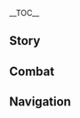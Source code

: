 {{CharacterTabs}}
{{LanguageTabs}}
{{Stub|1={{Meta/VO|tl=1|rm=1|Japanese}}}}
__TOC__
==Story==
{{VO/Story
|character           = {{ROOTPAGENAME}}
|language            = ja
|name                = 神里綾華

|vo_01_01_title      = 初めまして…
|vo_01_01_subtitle   = Hello
|vo_01_01_file       = VO_{language}{character} Hello.ogg
|vo_01_01_tx         = 稲妻神里流太刀術免許皆伝&mdash;&mdash;神里綾華、参ります！<br />よろしくお願いします。
|vo_01_01_rm         = 
|vo_01_01_tl         = 

|vo_02_01_title      = 世間話・長閑
|vo_02_01_subtitle   = Chat: Stability
|vo_02_01_file       = VO_{language}{character} Chat - Stability.ogg
|vo_02_01_tx         = この長閑な時間がもっと増えると嬉しいのですが…ふふ、私って欲張りですね。
|vo_02_01_rm         = Kono nodoka na jikan ga motto fueru to ureshii no desu ga... Fufu, watashi tte yokubari desu ne.
|vo_02_01_tl         = 
|vo_02_02_title      = 世間話・刀
|vo_02_02_subtitle   = Chat: Sword
|vo_02_02_file       = VO_{language}{character} Chat - Sword.ogg
|vo_02_02_tx         = 刀はお茶と同じく、丁寧に味わってこそ、本来の趣が分かるものです。
|vo_02_02_rm         = Katana wa o-cha to onajiku, teinei ni ajiwatte koso, honrai no omomuki ga wakaru mono desu.
|vo_02_02_tl         = 
|vo_02_03_title      = 世間話・ぼんやり
|vo_02_03_subtitle   = Chat: Zoning Out
|vo_02_03_file       = VO_{language}{character} Chat - Zoning Out.ogg
|vo_02_03_tx         = これが旅人さんの普段の暮らしですか。ふふ、また貴方に少し近づけた気がします。
|vo_02_03_rm         = Kore ga tabibito-san no fudan no kurashi desu ka. Fufu, mata anata ni sukoshi chikadzuketa ki ga shimasu.
|vo_02_03_tl         = 
|vo_02_04_title      = 世間話・名刀
|vo_02_04_subtitle   = Chat: Famous Sword
|vo_02_04_file       = VO_{language}{character} Chat - Famous Sword.ogg
|vo_02_04_tx         = 刀は業を支え、匠は宝を有す。
|vo_02_04_rm         = Katana wa waza wo sasae, takumi wa takara wo yuusu.
|vo_02_04_tl         = 

|vo_03_01_title      = 雨の日…
|vo_03_01_subtitle   = When It Rains
|vo_03_01_file       = VO_{language}{character} When It Rains.ogg
|vo_03_01_tx         = 私と共に雨宿りをしましょう。
|vo_03_01_rm         = Watashi to tomo ni ameyadori wo shimashou.
|vo_03_01_tl         = 
|vo_03_02_title      = 雷の日…
|vo_03_02_subtitle   = When Thunder Strikes
|vo_03_02_file       = VO_{language}{character} When Thunder Strikes.ogg
|vo_03_02_tx         = 将軍様…何か訴えているのでしょうか？
|vo_03_02_rm         = Shougun-sama... Nani ka uttaeteiruno deshou ka?
|vo_03_02_tl         = 
|vo_03_03_title      = 雪の日…
|vo_03_03_subtitle   = When It Snows
|vo_03_03_file       = VO_{language}{character} When It Snows.ogg
|vo_03_03_tx         = 「この雪の 消残る時に いざ行かな<br />山橘の 実の照るも見む」<br />…美しい景色には、やはりお茶がなくてはいけませんね。
|vo_03_03_rm         = 
|vo_03_03_tl         = 
|vo_03_04_title      = 晴れの日…
|vo_03_04_subtitle   = When the Sun Is Out
|vo_03_04_file       = VO_{language}{character} When the Sun Is Out.ogg
|vo_03_04_tx         = 麗らかな日和です。どこかへ行きませんか？
|vo_03_04_rm         = Uraraka na hiyori desu. Dokoka he ikimasenka?
|vo_03_04_tl         = 
|vo_03_05_title      = 風の日…
|vo_03_05_subtitle   = When It's Windy
|vo_03_05_file       = VO_{language}{character} When It's Windy.ogg
|vo_03_05_tx         = 目を閉じ、風を感じてみてください…どうですか？気持ちいいでしょう？
|vo_03_05_rm         = Me wo toji, kaze wo kanjitemite kudasai... Dou desu ka? Kimochi ii deshou?
|vo_03_05_tl         = 

|vo_04_01_title      = おはよう…
|vo_04_01_subtitle   = Good Morning
|vo_04_01_file       = VO_{language}{character} Good Morning.ogg
|vo_04_01_tx         = おはようございます、旅人さん。こうして朝の時間に貴方とお会いできると…良い一日を送れるような気がします。
|vo_04_01_rm         = 
|vo_04_01_tl         = 
|vo_04_02_title      = こんにちは…
|vo_04_02_subtitle   = Good Afternoon
|vo_04_02_file       = VO_{language}{character} Good Afternoon.ogg
|vo_04_02_tx         = こんにちは。昼食の後はどうしても眠くなってしまいますね。眠気を覚ますために、将棋などいかがでしょうか？
|vo_04_02_rm         = Konnichiwa. Chuushoku no ato wa doushitemo nemuku natteimasu ne. Nemuke wo samasu tame ni, shougi nado ikaga deshou ka?
|vo_04_02_tl         = 
|vo_04_03_title      = こんばんは…
|vo_04_03_subtitle   = Good Evening
|vo_04_03_file       = VO_{language}{character} Good Evening.ogg
|vo_04_03_tx         = こんばんは。夜風が気持ちよく、とてもいい夜ですね。
|vo_04_03_rm         = Konbanwa. Yokaze ga kimochi yoku, totemo ii yoru desu ne.
|vo_04_03_tl         = 
|vo_04_04_title      = おやすみ…
|vo_04_04_subtitle   = Good Night
|vo_04_04_file       = VO_{language}{character} Good Night.ogg
|vo_04_04_tx         = 夢と知っていれば目覚めぬものを、もう少し一緒にいさせてほしいのに。
|vo_04_04_rm         = Yume to shitteireba mezamenu mono wo, mou sukoshi issho ni sasete hoshii no ni.
|vo_04_04_tl         = 

|vo_05_01_title      = 神里綾華自身について・社奉行
|vo_05_01_subtitle   = About {character}: Yashiro Commission
|vo_05_01_file       = VO_{language}{character} About {character} - Yashiro Commission.ogg
|vo_05_01_tx         = 「稲妻幕府社奉行神里家」、稲妻の名門にして筆頭。三奉行の一つとして、祭祀活動や人道、芸術などの管理を担っています。両親が亡くなってからは、私とお兄様が一族の業務を受け継ぎました。
|vo_05_01_rm         = 
|vo_05_01_tl         = 
|vo_05_02_title      = 神里綾華自身について・立場
|vo_05_02_subtitle   = About {character}: Position
|vo_05_02_friendship = 4
|vo_05_02_file       = VO_{language}{character} About {character} - Position.ogg
|vo_05_02_tx         = 多くの方々が私を敬重してくださるのは、私を「白鷺の姫君」や社奉行神里家の令嬢として見ているからです。彼らが敬重しているのは私の立場であって、綾華という一個人とは関係ございません…<br />ですので、私と本当に近しい関係になれるお方は、おそらく…
|vo_05_02_rm         = 
|vo_05_02_tl         = 
|vo_05_03_title      = 神里綾華自身について・願い
|vo_05_03_subtitle   = About {character}: Aspiration
|vo_05_03_friendship = 6
|vo_05_03_file       = VO_{language}{character} About {character} - Aspiration.ogg
|vo_05_03_tx         = 今の私は、皆さんから信頼される人になりたいと思っています。その気持ちを鼓舞するものは、肩にのしかかる重責でも他人からの期待でもございません。貴方がすでにそのようなお方だからです。
|vo_05_03_rm         = 
|vo_05_03_tl         = 

|vo_06_01_title      = 茶屋について…
|vo_06_01_subtitle   = About Us: Teahouse
|vo_06_01_file       = VO_{language}{character} About Us - Teahouse.ogg
|vo_06_01_tx         = 時間が空いていらしたら、共に木漏茶屋に行ってみませんか？こんな穏やかな日は、茶道の心得を通じて交流するのもまた一興かもしれませんよ。
|vo_06_01_rm         = 
|vo_06_01_tl         = 
|vo_06_02_title      = お祭りについて…
|vo_06_02_subtitle   = About Us: Festivals
|vo_06_02_friendship = 6
|vo_06_02_quest      = The Whispers of the Crane and the White Rabbit
|vo_06_02_file       = VO_{language}{character} About Us - Festivals.ogg
|vo_06_02_tx         = 機会がございましたら、貴方と共に異国のお祭りを過ごしてみたいです。その地の風習、礼儀作法、お勧めのお土産など…それらすべてをこの私に…ご教授いただけませんでしょうか？
|vo_06_02_rm         = 
|vo_06_02_tl         = 

|vo_07_01_title      = 「神の目」について…
|vo_07_01_subtitle   = About the [[Vision]]
|vo_07_01_friendship = 4
|vo_07_01_file       = VO_{language}{character} About the Vision.ogg
|vo_07_01_tx         = 「神の目」、それは大志を抱く者に与えられる証です。私の志ですか…？それは…いえ、やはり秘密にさせてください。些細な夢に過ぎませんので。
|vo_07_01_rm         = 
|vo_07_01_tl         = 
|vo_07_02_title      = シェアしたいこと…
|vo_07_02_subtitle   = Something to Share
|vo_07_02_file       = VO_{language}{character} Something to Share.ogg
|vo_07_02_tx         = よく「茶禅一味」、「剣禅一如」と言いますが、刀とお茶にどのような関係があるのでしょうか？
|vo_07_02_rm         = 
|vo_07_02_tl         = 
|vo_07_03_title      = 興味のあること…
|vo_07_03_subtitle   = Interesting Things
|vo_07_03_file       = VO_{language}{character} Interesting Things.ogg
|vo_07_03_tx         = 城内で枯れた櫻を見たことはございますか？この「枯れる」という美があるからこそ、春に咲き誇る姿を想像できるのです。しかし、他の方はそう思っていません。枯れた櫻はすぐに取り除かれてしまいます。一度でもいいので、それらがまた咲く姿を見てみたいものですね。
|vo_07_03_rm         = 
|vo_07_03_tl         = 

|vo_08_01_title      = トーマについて…
|vo_08_01_subtitle   = About [[Thoma]]
|vo_08_01_friendship = 4
|vo_08_01_file       = VO_{language}{character} About Thoma.ogg
|vo_08_01_tx         = トーマは私の大切な友人です。彼の明るさと陽気さにはいつも感化されてきました。ある意味、彼はもう一人の兄のような存在で、すでに「神里家」の一員だとも思っています。
|vo_08_01_rm         = 
|vo_08_01_tl         = 
|vo_08_02_title      = 九条裟羅について…
|vo_08_02_subtitle   = About [[Kujou Sara]]
|vo_08_02_friendship = 4
|vo_08_02_file       = VO_{language}{character} About Kujou Sara.ogg
|vo_08_02_tx         = 「天領奉行」に付き従う九条裟羅…彼女はいつも真剣な顔をしていますね。私も彼女と幾度か口論になったことがございます。しかし、彼女の本質は忠義によるもの、その点だけは否定できません。
|vo_08_02_rm         = 
|vo_08_02_tl         = 
|vo_08_03_title      = 鹿野院平蔵について…
|vo_08_03_subtitle   = About [[Shikanoin Heizou]]
|vo_08_03_friendship = 4
|vo_08_03_file       = VO_{language}{character} About Shikanoin Heizou.ogg
|vo_08_03_tx         = 鹿野院さんですか？彼は九条さんと同じように、「天領奉行」の人間です。彼も…自分の信条を持っているお方です。その「信条」を守る執着心は、九条さんよりも強いかもしれません。ただ、何を以って「信条」というべきかは、鹿野院さんのみが知ることでしょう…
|vo_08_03_rm         = 
|vo_08_03_tl         = 
|vo_08_04_title      = 早柚について…
|vo_08_04_subtitle   = About [[Sayu]]
|vo_08_04_friendship = 4
|vo_08_04_file       = VO_{language}{character} About Sayu.ogg
|vo_08_04_tx         = この所、早柚ちゃんは貴方に迷惑をかけていないでしょうか？ふふ、彼女がサボっているところを見かけたら、私に言ってくださいね。
|vo_08_04_rm         = 
|vo_08_04_tl         = 
|vo_08_05_title      = 雷電将軍について・推察
|vo_08_05_subtitle   = About the [[Raiden Shogun]]: Guesswork
|vo_08_05_friendship = 4
|vo_08_05_file       = VO_{language}{character} About the Raiden Shogun - Guesswork.ogg
|vo_08_05_tx         = 将軍様のお考え？それは私ども配下が議論できることではございません。ただ…「永遠」を追い求める道において、孤独を感じることもあるかもしれませんね。
|vo_08_05_rm         = 
|vo_08_05_tl         = 
|vo_08_06_title      = 雷電将軍について・立場
|vo_08_06_subtitle   = About the Raiden Shogun: Standpoint
|vo_08_06_friendship = 6
|vo_08_06_quest      = Omnipresence Over Mortals
|vo_08_06_file       = VO_{language}{character} About the Raiden Shogun - Standpoint.ogg
|vo_08_06_tx         = 「無想の一太刀」を見ても生き延びられたこと、それだけでも偉業と言えるでしょう。私にとってあのお方は本物の神であり、稲妻の命運を一瞬にして変えることのできる存在です。しかし、もしあのお方と貴方が衝突した場合…私は必ず貴方を選びます。
|vo_08_06_rm         = 
|vo_08_06_tl         = 
|vo_08_07_title      = 八重神子について…
|vo_08_07_subtitle   = About [[Yae Miko]]
|vo_08_07_friendship = 4
|vo_08_07_file       = VO_{language}{character} About Yae Miko.ogg
|vo_08_07_tx         = 私と八重宮司様はかねてより協力関係を続けてきました。お祭りの開催は非常に手間がかかる上、収益もそれほど良いものではございません。しかし八重宮司様が仕切られた事業は、優雅さを保ちながら収益化にも成功されています。
|vo_08_07_rm         = 
|vo_08_07_tl         = 
|vo_08_08_title      = 神里綾人について…
|vo_08_08_subtitle   = About [[Kamisato Ayato]]
|vo_08_08_friendship = 4
|vo_08_08_file       = VO_{language}{character} About Kamisato Ayato.ogg
|vo_08_08_tx         = 神里家の当主として、お兄様は平素より数々の場所に出向いています。私もお兄様の重荷を負担しようと尽力しているのですが、それでも長年蓄積した疲労を緩和させてあげることはできませんでした。はぁ…妹のためだと思って、体には気を付けてと貴方からもお兄様に言ってください。
|vo_08_08_rm         = 
|vo_08_08_tl         = 
|vo_08_09_title      = 宵宮について…
|vo_08_09_subtitle   = About [[Yoimiya]]
|vo_08_09_friendship = 4
|vo_08_09_file       = VO_{language}{character} About Yoimiya.ogg
|vo_08_09_tx         = お祭りの開催は社奉行と巫女の役目ですが、あの花火師の方もお祭りの雰囲気に貢献しています。度重なる協同から、今ではお互いをよく知る関係になりました。<br />…なんでしょう？治安と消防の問題？もちろん事前に対策を立てていますよ。そのような理由で花火が見られなくなってしまっては、皆さん残念がるでしょうから。
|vo_08_09_rm         = 
|vo_08_09_tl         = 

|vo_09_01_title      = 神里綾華を知る・1
|vo_09_01_subtitle   = More About {character}: I
|vo_09_01_quest      = Stillness, the Sublimation of Shadow
|vo_09_01_file       = VO_{language}{character} More About {character} - 01.ogg
|vo_09_01_tx         = 貴方の要求は私にとって特別なものです。貴方を友人と見なした以上、私も真摯に向き合う必要がございます。しかし、神里家の秘密については…どうか他言しないようお願いします。
|vo_09_01_rm         = 
|vo_09_01_tl         = 
|vo_09_02_title      = 神里綾華を知る・2
|vo_09_02_subtitle   = More About {character}: II
|vo_09_02_friendship = 3
|vo_09_02_quest      = Stillness, the Sublimation of Shadow
|vo_09_02_file       = VO_{language}{character} More About {character} - 02.ogg
|vo_09_02_tx         = かつて、神里家は国宝級の刀工を守れなかったことで大打撃を受けました。ファデュイの奸計にかかり、多くの臣下を失い、数多の罰を受けたのです。お父様はその重圧のせいで急激に衰え、神里家の幕府においての地位も急落していきました…幸いお兄様が家業を継いでから挽回することができましたが、一族が復興して一致団結を保っている今も、重要な場面は未だにお兄様に頼るしかございません。
|vo_09_02_rm         = 
|vo_09_02_tl         = 
|vo_09_03_title      = 神里綾華を知る・3
|vo_09_03_subtitle   = More About {character}: III
|vo_09_03_friendship = 4
|vo_09_03_quest      = Stillness, the Sublimation of Shadow
|vo_09_03_file       = VO_{language}{character} More About {character} - 03.ogg
|vo_09_03_tx         = 将軍様が伝授した刀の鍛造技法は、星の有り様、用途、鉱石の質、炉火の環境、人の性格、異なる元素変化、それぞれの違いによって差が生まれます。即ち、刀工の間で語り継がれている「雷電五箇伝」。名刀を鍛造できる刀工は神の領域に触れると言われることから、神事にまつわる人員と見なされます。ですので刀工も、文化や芸術、祭祀などを司る社奉行の管轄下に入っています。刀工から裏切りが出たということは、自ずと神里家の監督不行き届きとなるのです。
|vo_09_03_rm         = 
|vo_09_03_tl         = 
|vo_09_04_title      = 神里綾華を知る・4
|vo_09_04_subtitle   = More About {character}: IV
|vo_09_04_friendship = 5
|vo_09_04_quest      = Stillness, the Sublimation of Shadow
|vo_09_04_file       = VO_{language}{character} More About {character} - 04.ogg
|vo_09_04_tx         = 私にとって、お母様はとても大きな存在でした。どのような局面に陥ろうと落ち着いた笑顔を見せ、神里家の業務を淡々と取り仕切る端正で優雅な姿。完璧という概念の化身といっても過言ではございません…お母様が去ったあの瞬間から、私は感じたのです&mdash;&mdash;もうお母様の後ろに隠れているだけの子供ではいられないと。
|vo_09_04_rm         = 
|vo_09_04_tl         = 
|vo_09_05_title      = 神里綾華を知る・5
|vo_09_05_subtitle   = More About {character}: V
|vo_09_05_friendship = 6
|vo_09_05_quest      = Stillness, the Sublimation of Shadow
|vo_09_05_file       = VO_{language}{character} More About {character} - 05.ogg
|vo_09_05_tx         = 今から言うことは、「稲妻幕府社奉行神里家」の肩書きにふさわしくないものかもしれません。ですが、貴方は私のワガママを受け入れてくださる方だと信じています。<br />…少々疲れてしまいました…貴方の肩に寄りかかってもよろしいでしょうか？少しだけで…いいので。
|vo_09_05_rm         = 
|vo_09_05_tl         = 

|vo_10_01_title      = 神里綾華の趣味…
|vo_10_01_subtitle   = {character}'s Hobbies
|vo_10_01_file       = VO_{language}{character} Hobbies.ogg
|vo_10_01_tx         = 趣を感じられるものは何でも好きです。雅楽の詩、囲碁将棋や踊り。貴方も興味ございますでしょうか？
|vo_10_01_rm         = 
|vo_10_01_tl         = 
|vo_10_02_title      = 神里綾華の悩み・配慮
|vo_10_02_subtitle   = {character}'s Troubles: Concerns
|vo_10_02_file       = VO_{language}{character} Troubles - Concerns.ogg
|vo_10_02_tx         = 悩みですか？そうですね、この世に生きる以上、必然的に数々の不満に遭遇するでしょう。しかし、自分のことで周囲の方を心配させるのは…やはり私にはできません…
|vo_10_02_rm         = 
|vo_10_02_tl         = 
|vo_10_03_title      = 神里綾華の悩み・気持ち
|vo_10_03_subtitle   = {character}'s Troubles: Desires
|vo_10_03_file       = VO_{language}{character} Troubles - Desires.ogg
|vo_10_03_tx         = 「素直」になるというのは、非常に難しいことです。私は神里家の長女として、無数の注目と期待を浴びせられています。それに応えるため、常に完璧な姿勢で居続けることを自分に戒めてきました。そんな私が、自分の願いを追求してしまってもいいのでしょうか…私の気持ちを、貴方に理解してもらっても…いいのでしょうか…
|vo_10_03_rm         = 
|vo_10_03_tl         = 
|vo_10_04_title      = 好きな食べ物…
|vo_10_04_subtitle   = Favorite Food
|vo_10_04_file       = VO_{language}{character} Favorite Food.ogg
|vo_10_04_tx         = 食べられる機会は少ないのですが…私は異国料理に興味がございます。稲妻料理に限定するなら…「お茶漬け」が好きです。しかし、一般のお客さまにお茶漬けをすする姿はお見せできません…貴方に教えたのも内緒ですよ。
|vo_10_04_rm         = 
|vo_10_04_tl         = 
|vo_10_05_title      = 嫌いな食べ物…
|vo_10_05_subtitle   = Least Favorite Food
|vo_10_05_file       = VO_{language}{character} Least Favorite Food.ogg
|vo_10_05_tx         = 食べられないわけではございませんが、動物の脂肪や内臓はちょっと…
|vo_10_05_rm         = Taberarenai wake de wa gozaimasen ga, doubutsu no shibou ya naizou wa chotto...
|vo_10_05_tl         = 

<!-- Receiving a Gift -->
|vo_11_01_title      = 贈り物を受け取る·1
|vo_11_01_subtitle   = Receiving a Gift: I
|vo_11_01_file       = VO_{language}{character} Receiving a Gift - 01.ogg
|vo_11_01_tx         = ふふっ…私は本当に幸せ者ですね…
|vo_11_01_rm         = 
|vo_11_01_tl         = 

|vo_11_02_title      = 贈り物を受け取る·2
|vo_11_02_subtitle   = Receiving a Gift: II
|vo_11_02_file       = VO_{language}{character} Receiving a Gift - 02.ogg
|vo_11_02_tx         = このような料理を味わわせていただき、ありがとうございます。この味を心に留めておきます。
|vo_11_02_rm         = 
|vo_11_02_tl         = 

|vo_11_03_title      = 贈り物を受け取る·3
|vo_11_03_subtitle   = Receiving a Gift: III
|vo_11_03_file       = VO_{language}{character} Receiving a Gift - 03.ogg
|vo_11_03_tx         = おや…少し油が多いようですね。
|vo_11_03_rm         = 
|vo_11_03_tl         = 

|vo_12_01_title      = 誕生日…
|vo_12_01_subtitle   = Birthday
|vo_12_01_file       = VO_{language}{character} Birthday.ogg
|vo_12_01_tx         = 私についてきてくれますか。そう遠くありませんので、それほどお時間は取らせません。<br />貴方の誕生日を知ってから、事前に準備をしていたのです。私の勝手な想像ですが、どんなに高貴な贈り物よりも、この方が私たちの関係に合っていると考えました。今回は、私の剣扇舞を貴方へ贈ります。<br />では、参ります。
|vo_12_01_rm         = 
|vo_12_01_tl         = 

|vo_13_01_title      = 突破した感想・起
|vo_13_01_subtitle   = Feelings About Ascension: Intro
|vo_13_01_ascension  = 1
|vo_13_01_file       = VO_{language}{character} Feelings About Ascension -  01.ogg
|vo_13_01_tx         = 感謝いたします。貴方との手合わせから色々なものが学べました。剣術においてもさらに上達することができると思います。
|vo_13_01_rm         = 
|vo_13_01_tl         = 
|vo_13_02_title      = 突破した感想・承
|vo_13_02_subtitle   = Feelings About Ascension: Building Up
|vo_13_02_ascension  = 2
|vo_13_02_file       = VO_{language}{character} Feelings About Ascension -  02.ogg
|vo_13_02_tx         = ご指導ありがとうございます。貴方のおかげで、私は自分の能力への理解をより深めることができました。
|vo_13_02_rm         = 
|vo_13_02_tl         = 
|vo_13_03_title      = 突破した感想・転
|vo_13_03_subtitle   = Feelings About Ascension: Climax
|vo_13_03_ascension  = 4
|vo_13_03_file       = VO_{language}{character} Feelings About Ascension -  03.ogg
|vo_13_03_tx         = ますます余裕を感じられるようになりました。社奉行の事務を片付ける傍ら、新しいことにも挑戦できるほどです。最近作ってみたお菓子を試食してみていただけませんか？
|vo_13_03_rm         = 
|vo_13_03_tl         = 
|vo_13_04_title      = 突破した感想・結
|vo_13_04_subtitle   = Feelings About Ascension: Conclusion
|vo_13_04_ascension  = 6
|vo_13_04_file       = VO_{language}{character} Feelings About Ascension -  04.ogg
|vo_13_04_tx         = 「常磐なす かくしもがもと 思へども<br />世の事なれば 留みかねつも」<br />申し訳ございません、喜ばしいと思うべきこの時に、こんなに悲しい歌を思い出してしまいました。貴方と過ごす時間があまりにも心地よく、失うのが怖いと感じてしまったのです。本当に…失態ですね。
|vo_13_04_rm         = 
|vo_13_04_tl         = 
}}

==Combat==
{{Combat VO
|character           = {{ROOTPAGENAME}}
|language            = ja

|skill_1_tx          = 踊りなさい。
|skill_1_tl          = Dance.
|skill_1_rm          = Odorinasai.
|skill_2_tx          = 失礼。
|skill_2_tl          = Excuse me.
|skill_2_rm          = Shitsurei.
|skill_3_tx          = 雪よ、舞え。
|skill_3_tl          = Snow, dance.
|skill_3_rm          = Yuki yo, mae.

|burst_1_tx          = …取った！
|burst_1_tl          = ...Take this!
|burst_1_rm          = ...Totta!
|burst_2_tx          = 櫻吹雪。
|burst_2_tl          = Cherry blossom snowstorm.
|burst_2_rm          = Sakura fubuki.
|burst_3_tx          = 神里流…霜滅！
|burst_3_tl          = Kamisato Art: Soumetsu!
|burst_3_rm          = Kamisato-ryuu... Soumetsu!

|sprint-s_1_file     = Sprint Start 01,Sprint Start 02,Sprint Start 03


|glider_1_file       = Deploying Wind Glider 01,Deploying Wind Glider 02,Deploying Wind Glider 03

|chest_1_tx          = 宝探し…これもまた一興です。
|chest_1_tl          = 
|chest_1_rm          = 
|chest_2_tx          = ふふ…本日は運がいいようです。
|chest_2_tl          = 
|chest_2_rm          = 
|chest_3_tx          = この幸運を大切に。
|chest_3_tl          = 
|chest_3_rm          = 

|low-hp_1_tx         = 油断できませんね。
|low-hp_1_tl         = 
|low-hp_1_rm         = Yudan dekimasen ne.
|low-hp_2_tx         = 久方ぶりの相手ですね…
|low-hp_2_tl         = 
|low-hp_2_rm         = Hisakataburi no aite desu ne...
|low-hp_3_tx         = 決断しなければ…
|low-hp_3_tl         = 
|low-hp_3_rm         = Ketsudan shinakereba...


|fallen_1_tx         = 失態です…
|fallen_1_tl         = 
|fallen_1_rm         = Shittai desu...
|fallen_2_tx         = まだ…やり残したことが…
|fallen_2_tl         = 
|fallen_2_rm         = Mada... yari nokoshita koto ga...
|fallen_3_tx         = 一族の名に…泥を塗ってしまいました…
|fallen_3_tl         = 
|fallen_3_rm         = Ichizoku no na ni... doro wo nutte shimaimashita...

|hit-l_1_file        = Light Hit Taken 01,Light Hit Taken 02,Light Hit Taken 03,Light Hit Taken 04,Light Hit Taken 05,Light Hit Taken 06

|hit-h_1_tx          = 無礼者…
|hit-h_1_tl          = 
|hit-h_1_rm          = Burei-mono...
|hit-h_2_tx          = まさか…
|hit-h_2_tl          = 
|hit-h_2_rm          = Masaka...
|hit-h_3_file        = Heavy Hit Taken 03,Heavy Hit Taken 04,Heavy Hit Taken 05,Heavy Hit Taken 06

|join_1_tx           = 神里綾華、参ります。
|join_1_tl           = 
|join_1_rm           = Kamisato Ayaka, mairimasu.
|join_2_tx           = ご指導お願いいたします。
|join_2_tl           = 
|join_2_rm           = Go-shidou onegai-itashimasu.
|join_3_tx           = ふふ、よろしくお願いいたします。
|join_3_tl           = 
|join_3_rm           = Fufu, yoroshiku onegai-itashimasu.

|idle_1_actual_tx    = {{tx}}
|idle_1_actual_tl    = 
|idle_1_actual_rm    = 

|atk-l_1_file        = Light Attack 01,Light Attack 02,Light Attack 03,Light Attack 04,Light Attack 05,Light Attack 06,Light Attack 07

|atk-m_1_file        = Mid Attack 01,Mid Attack 02,Mid Attack 03

|atk-h_1_file        = Heavy Attack 01,Heavy Attack 02,Heavy Attack 03

|climb_1_file        = Climbing 01,Climbing 02,Climbing 03,Climbing 04,Climbing 05

|climb-b_1_file      = Climbing Breath 01,Climbing Breath 02,Climbing Breath 03

|jump_1_file         = Jumping 01,Jumping 02,Jumping 03,Jumping 04,Jumping 05
}}

==Navigation==
{{Character Navbox|link type=vo-ja}}